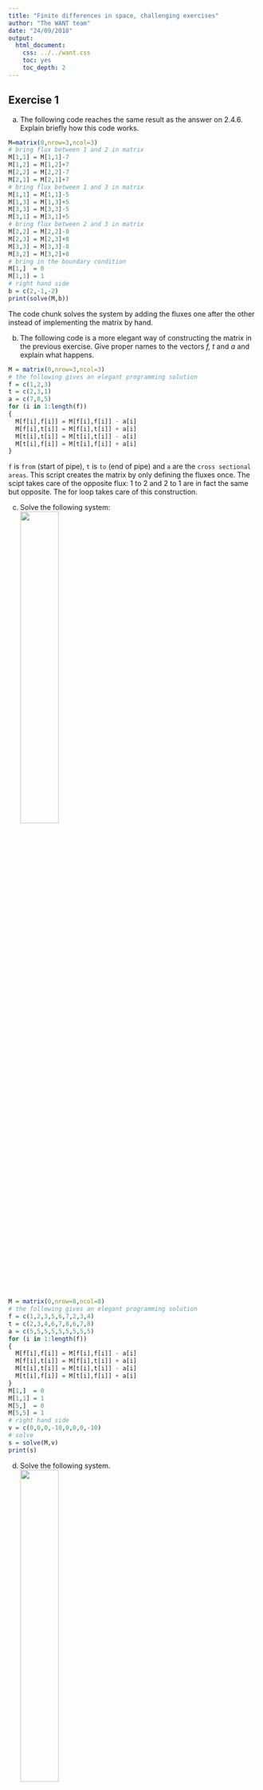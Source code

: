 ```yaml
---
title: "Finite differences in space, challenging exercises"
author: "The WANT team"
date: "24/09/2018"
output:
  html_document:
    css: ../../want.css
    toc: yes
    toc_depth: 2
---
```

<!-- include the hint.js -->
<script src="../../hints.js"></script>

## Exercise 1
<div class="exercise">
a. The following code reaches the same result as the answer on 2.4.6. Explain briefly how this code works.

```R
M=matrix(0,nrow=3,ncol=3)
# bring flux between 1 and 2 in matrix
M[1,1] = M[1,1]-7
M[1,2] = M[1,2]+7
M[2,2] = M[2,2]-7
M[2,1] = M[2,1]+7
# bring flux between 1 and 3 in matrix
M[1,1] = M[1,1]-5
M[1,3] = M[1,3]+5
M[3,3] = M[3,3]-5
M[3,1] = M[3,1]+5
# bring flux between 2 and 3 in matrix
M[2,2] = M[2,2]-8
M[2,3] = M[2,3]+8
M[3,3] = M[3,3]-8
M[3,2] = M[3,2]+8
# bring in the boundary condition
M[1,]  = 0
M[1,1] = 1
# right hand side
b = c(2,-1,-2)
print(solve(M,b))
```
</div>

<div class="answer">
The code chunk solves the system by adding the fluxes one after the other instead of implementing the matrix by hand.
</div>

<div class="exercise">
b. The following code is a more elegant way of constructing the matrix in the previous exercise. Give proper names to the vectors *f, t* and *a* and explain what happens.

```R
M = matrix(0,nrow=3,ncol=3)
# the following gives an elegant programming solution
f = c(1,2,3)
t = c(2,3,1)
a = c(7,8,5)
for (i in 1:length(f))
{
  M[f[i],f[i]] = M[f[i],f[i]] - a[i]
  M[f[i],t[i]] = M[f[i],t[i]] + a[i]
  M[t[i],t[i]] = M[t[i],t[i]] - a[i]
  M[t[i],f[i]] = M[t[i],f[i]] + a[i]
}
```
</div>

<div class="answer">
`f` is `from` (start of pipe), `t` is `to` (end of pipe) and `a` are the `cross sectional areas`. This script creates the matrix by only defining the fluxes once. The scipt takes care of the opposite flux: 1 to 2 and 2 to 1 are in fact the same but opposite. The for loop takes care of this construction.
</div>

<div class="question">
c. Solve the following system:</br>
![](example_3.png){width=40%}
</div>

<div class="answer">
```R
M = matrix(0,nrow=8,ncol=8)
# the following gives an elegant programming solution
f = c(1,2,3,5,6,7,2,3,4)
t = c(2,3,4,6,7,8,6,7,8)
a = c(5,5,5,5,5,5,5,5,5)
for (i in 1:length(f))
{
  M[f[i],f[i]] = M[f[i],f[i]] - a[i]
  M[f[i],t[i]] = M[f[i],t[i]] + a[i]
  M[t[i],t[i]] = M[t[i],t[i]] - a[i]
  M[t[i],f[i]] = M[t[i],f[i]] + a[i]
}
M[1,]  = 0
M[1,1] = 1
M[5,]  = 0
M[5,5] = 1
# right hand side
v = c(0,0,0,-10,0,0,0,-10)
# solve
s = solve(M,v)
print(s)
```
</div>

<div class="exercise">
d. Solve the following system.
<br/>
![](example_4.png){width=40%}
</div>

<div class="answer">
```R
M = matrix(0,nrow=5,ncol=5)
# the following gives an elegant programming solution
f = c(1,1,1,1,3,4,5)
t = c(2,3,4,5,4,5,2)
a = c(5,10,10,5,5,5,5)
for (i in 1:length(f))
{
  M[f[i],f[i]] = M[f[i],f[i]] - a[i]
  M[f[i],t[i]] = M[f[i],t[i]] + a[i]
  M[t[i],t[i]] = M[t[i],t[i]] - a[i]
  M[t[i],f[i]] = M[t[i],f[i]] + a[i]
}
M[2,]  = 0
M[2,2] = 1

# right hand side
v = c(0,0,-10,0,0)
# solve
s = solve(M,v)
print(s)
```
</div>

## Exercise 2

<div class="exercise">
a. Check for the speed of conversion for the central and forward scheme by creating a graph that displays `dx` on the x-axis and the error on the y-axis (average of the absolute differences)
</div>

<div class="answer">
```R
f = function(dx=(pi/2))
{
  # scheme C = central
  # scheme F = forward
  
  #### setting up initial parameters
  dx    = dx
  left  = 0
  right = 2*pi
  xcoor = seq(left, right, by=dx) # builds a list of all coordinates
  N     = length(xcoor)
  s     = sin(xcoor)
  c     = cos(xcoor)
  
  ##### CENTRAL SCHEME WITH FORWARD AND BACKWARD VALUES ON THE OUTER NODES
  
  M     = matrix(0, nrow=length(xcoor), ncol=length(xcoor)) # an empty matrix for the differencing scheme
  
  # populating vector and matrix
  for(j in 2:(length(xcoor)-1))
  {
    M[j,j+1] = 1/(2*dx)
    M[j,j-1] = -1/(2*dx)
  }
  M[1,1  ] = -1/dx
  M[1,2  ] = 1/dx
  M[N,N  ] = 1/dx
  M[N,N-1] = -1/dx
  
  # solve matrix equation
  V_c = M %*% s
  
  ##### FORWARD SCHEME WITH BACKWARD RIGHT NODE
  
  M = matrix(0,nrow=length(xcoor),ncol=length(xcoor)) # an empty matrix for the differencing scheme
  
  # populating vector and matrix
  for(j in 1:(length(xcoor)-1))
  {
    M[j,j]   = -1/dx
    M[j,j+1] = 1/dx
  }
  M[N,N  ] = 1/dx
  M[N,N-1] = -1/dx
  
  # solve matrix equation
  V_f = M %*% s
  
  ## error C
  error_c    = mean(abs(V_c - c))
  
  ## error F
  error_f    = mean(abs(V_f - c))
  
  return(list(error_c,error_f))
}
x = seq(0.1,pi/2,by=0.1)
error_list = data.frame("C" = rep(0,length=length(x)), "F" = rep(0,length=length(x)))
for(i in 1:length(x)){
  error = f(x[i])
  error_list[i,] = error
}

plot(x, error_list$F, type="l", col="grey", ylim=c(0,0.5), xlab="dx", ylab="error")
lines(x, error_list$C, type="l", col="darkblue")
legend("topleft", c("Central", "Forward"), col = c("darkblue","grey"), lty = c(1,1), pch = c(-1,-1))
```
</div>

<div class="comment">
This is not really a pretty graph but it should be clear that the central scheme converges faster right?
</div>

## Exercise 3
<div class="exercise">
a. Solve the following equation with a Dirichlet boundary on both sides using matrix algebra:

$$0 = -u \frac{s(x+\Delta x) - s(x - \Delta x)}{2\Delta x} + D\frac{s(x + \Delta x) - 2s(x) + s(x-\Delta x)}{\Delta x^{2}} \tag{4.1}$$

Do this with the following parameters:
```R
dx    = 5    # step size
D     = 5    # diffusion coefficient
u     = 5    # advection coefficient
bl    = 0    # left boundary
br    = 1    # right boundary
n     = 5    # amount of nodes
```
</div>

<div class="answer">
```R
dx    = 5    # step size
D     = 5    # diffusion coefficient
u     = 5    # advection coefficient
bl    = 0    # left boundary
br    = 1    # right boundary
n     = 5    # amount of nodes

left  = 0    # left coordinate
xcoor = seq(left,dx*(n-1), by=dx)

V     = c()  # build an empty vector for the solutions
M     = matrix(0,nrow=length(xcoor),ncol=length(xcoor)) 

for(j in 2:(length(xcoor)-1))
{
  M[j,j-1] = -u/(2*dx) - D/(dx^2)
  M[j,j  ] = 2*D/(dx^2)
  M[j,j+1] = u/(2*dx) - D/(dx^2)
  V[j]     = 0
}

# Left boundary
M[1,1] = 1
V[1]   = bl

# Right boundary
M[n,n] = 1
V[n]   = br

# Solve the system
s = solve(M,V)

# Plotting
plot(xcoor,s,ylab="state (m)",xlab="x (m) ",type='o',col='blue')
title(main='Advection Diffusion Equation')
grid()

# Calculate and plot the analytical solution
L = dx*(n-1)
xcooranalyt = seq(0,L, by=0.01)
sanalyt = c()
Danalyt = D
uanalyt = u
Peanalyt = uanalyt*L/Danalyt

for(j in 1:(length(xcooranalyt)))
{
  sanalyt[j] = bl+(exp(xcooranalyt[j]*Peanalyt/L)-1.)/(exp(Peanalyt)-1.)*(br-bl)
}

lines(xcooranalyt,sanalyt,col="grey",lwd=2) # analytical solution
legend(10, 0.8, c("numerical", "analytical"), col = c("blue","grey"), lty = c(1,1), pch = c(-1,-1))
```
</div>

## Exercise 4

<div class="exercise">
a. What would be the mathematical notation of a 0-gradient condition (no flux) by using $s[4]$ and $s[5]$ and what would this look like in matrix notation (starting from the matrix defined for the Dirichlet boundary condition)?
</div>

<div class="answer">
$$
s[5] = s[4]\\
s[5] - s[4] = 0
$$
$$
\begin{bmatrix}
1&.&.&.&.\\
-\frac{u}{2dx} - \frac{D}{dx^2}&\frac{2D}{dx^2}&\frac{u}{2dx} - \frac{D}{dx^2}&.&.\\
.&-\frac{u}{2dx} - \frac{D}{dx^2}&\frac{2D}{dx^2}&\frac{u}{2dx} - \frac{D}{dx^2}&.\\
.&.&-\frac{u}{2dx} - \frac{D}{dx^2}&\frac{2D}{dx^2}&\frac{u}{2dx} - \frac{D}{dx^2}\\
.&.&.&-1&1
\end{bmatrix} * 
\begin{bmatrix}
s[1]\\
s[2]\\
s[3]\\
s[4]\\
s[5]\\
\end{bmatrix} = 
\begin{bmatrix}
b_l\\
V_2\\
V_3\\
V_4\\
b_r = 0\\
\end{bmatrix}
$$
</div>

<div class="exercise">
b. Implement this matrix equation in the last chunk of section 5.2. 
</div>

<div class="answer">
```R
dx    = 0.1    # step size
D     = 5    # diffusion coefficient
u     = 5    # advectio coefficient
bl    = 0    # left boundary
br    = 0.4    # right boundary

left  = 0    # left coordinate
right = 50
xcoor = seq(left,right, by=dx)
N     = length(xcoor)

v     = c()  # build an empty vector for the derivatives
M     = matrix(0,nrow=length(xcoor),ncol=length(xcoor)) 

for(j in 2:(length(xcoor)-1))
{
  M[j,j-1] = -u/(2*dx) - D/(dx^2)
  M[j,j  ] = 2*D/(dx^2)
  M[j,j+1] = u/(2*dx) - D/(dx^2)
  v[j]     = 0
}

# Left boundary
M[1,1] = 1
v[1]   = bl

# Right boundary

M[N,N]   = 1
M[N,N-1] = -1
v[N]     = br

# Solve the system
s = solve(M,v)

# Plotting
plot(xcoor,s,ylab="state (m)",xlab="x (m) ",type='o',col='blue')
title(main='Advection Diffusion Equation, Neumann boundary')
grid()
```
</div>



